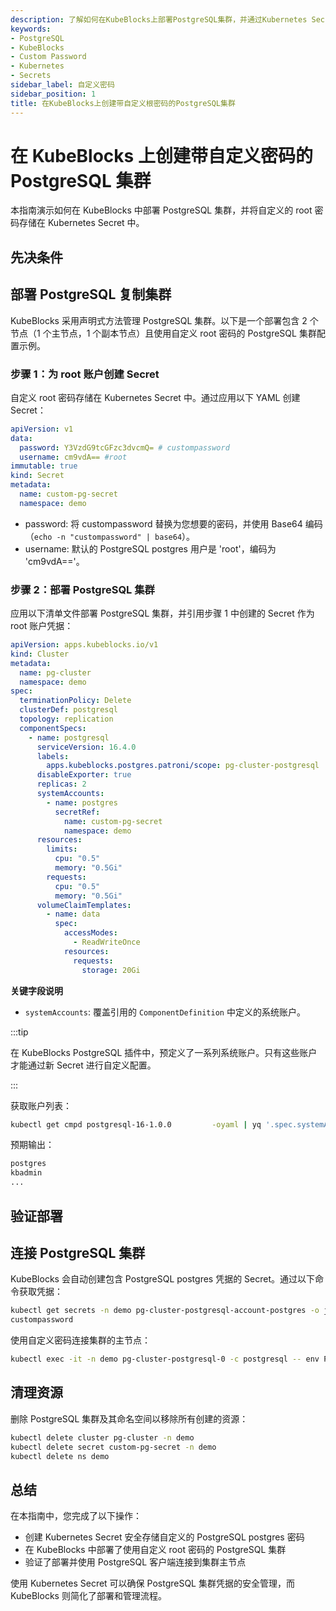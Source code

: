 ```yaml
---
description: 了解如何在KubeBlocks上部署PostgreSQL集群，并通过Kubernetes Secret安全配置自定义root密码。
keywords:
- PostgreSQL
- KubeBlocks
- Custom Password
- Kubernetes
- Secrets
sidebar_label: 自定义密码
sidebar_position: 1
title: 在KubeBlocks上创建带自定义根密码的PostgreSQL集群
---
```

# 在 KubeBlocks 上创建带自定义密码的 PostgreSQL 集群

本指南演示如何在 KubeBlocks 中部署 PostgreSQL 集群，并将自定义的 root 密码存储在 Kubernetes Secret 中。

## 先决条件


<Prerequisites />

## 部署 PostgreSQL 复制集群

KubeBlocks 采用声明式方法管理 PostgreSQL 集群。以下是一个部署包含 2 个节点（1 个主节点，1 个副本节点）且使用自定义 root 密码的 PostgreSQL 集群配置示例。

### 步骤 1：为 root 账户创建 Secret

自定义 root 密码存储在 Kubernetes Secret 中。通过应用以下 YAML 创建 Secret：

```yaml
apiVersion: v1
data:
  password: Y3VzdG9tcGFzc3dvcmQ= # custompassword
  username: cm9vdA== #root
immutable: true
kind: Secret
metadata:
  name: custom-pg-secret
  namespace: demo
```
- password: 将 custompassword 替换为您想要的密码，并使用 Base64 编码（`echo -n "custompassword" | base64`）。
- username: 默认的 PostgreSQL postgres 用户是 'root'，编码为 'cm9vdA=='。

### 步骤 2：部署 PostgreSQL 集群

应用以下清单文件部署 PostgreSQL 集群，并引用步骤 1 中创建的 Secret 作为 root 账户凭据：
```yaml
apiVersion: apps.kubeblocks.io/v1
kind: Cluster
metadata:
  name: pg-cluster
  namespace: demo
spec:
  terminationPolicy: Delete
  clusterDef: postgresql
  topology: replication
  componentSpecs:
    - name: postgresql
      serviceVersion: 16.4.0
      labels:
        apps.kubeblocks.postgres.patroni/scope: pg-cluster-postgresql
      disableExporter: true
      replicas: 2
      systemAccounts:
        - name: postgres
          secretRef:
            name: custom-pg-secret
            namespace: demo
      resources:
        limits:
          cpu: "0.5"
          memory: "0.5Gi"
        requests:
          cpu: "0.5"
          memory: "0.5Gi"
      volumeClaimTemplates:
        - name: data
          spec:
            accessModes:
              - ReadWriteOnce
            resources:
              requests:
                storage: 20Gi
```
**关键字段说明**
- `systemAccounts`: 覆盖引用的 `ComponentDefinition` 中定义的系统账户。

:::tip

在 KubeBlocks PostgreSQL 插件中，预定义了一系列系统账户。只有这些账户才能通过新 Secret 进行自定义配置。

:::

获取账户列表：
```bash
kubectl get cmpd postgresql-16-1.0.0         -oyaml | yq '.spec.systemAccounts[].name'
```

预期输出：
```bash
postgres
kbadmin
...
```

## 验证部署


<VerifyPGCluster />

## 连接 PostgreSQL 集群

KubeBlocks 会自动创建包含 PostgreSQL postgres 凭据的 Secret。通过以下命令获取凭据：

```bash
kubectl get secrets -n demo pg-cluster-postgresql-account-postgres -o jsonpath='{.data.password}' | base64 -d
custompassword
```

使用自定义密码连接集群的主节点：
```bash
kubectl exec -it -n demo pg-cluster-postgresql-0 -c postgresql -- env PGUSER=postgres PGPASSWORD=custompassword psql
```

## 清理资源
删除 PostgreSQL 集群及其命名空间以移除所有创建的资源：

```bash
kubectl delete cluster pg-cluster -n demo
kubectl delete secret custom-pg-secret -n demo
kubectl delete ns demo
```

## 总结
在本指南中，您完成了以下操作：
- 创建 Kubernetes Secret 安全存储自定义的 PostgreSQL postgres 密码
- 在 KubeBlocks 中部署了使用自定义 root 密码的 PostgreSQL 集群
- 验证了部署并使用 PostgreSQL 客户端连接到集群主节点

使用 Kubernetes Secret 可以确保 PostgreSQL 集群凭据的安全管理，而 KubeBlocks 则简化了部署和管理流程。